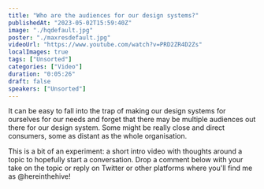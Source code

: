 ```yaml
---
title: "Who are the audiences for our design systems?"
publishedAt: "2023-05-02T15:59:40Z"
image: "./hqdefault.jpg"
poster: "./maxresdefault.jpg"
videoUrl: "https://www.youtube.com/watch?v=PRD2ZR4D2Zs"
localImages: true
tags: ["Unsorted"]
categories: ["Video"]
duration: "0:05:26"
draft: false
speakers: ["Unsorted"]
---
```


It can be easy to fall into the trap of making our design systems for ourselves for our needs and forget that there may be multiple audiences out there for our design system. Some might be really close and direct consumers, some as distant as the whole organisation.

This is a bit of an experiment: a short intro video with thoughts around a topic to hopefully start a conversation. Drop a comment below with your take on the topic or reply on Twitter or other platforms where you'll find me as @hereinthehive!
